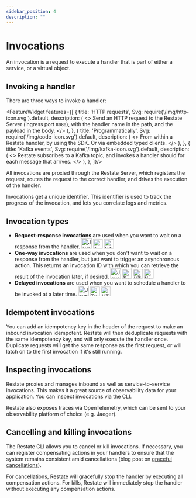 ```yaml
---
sidebar_position: 4
description: ""
---
```




# Invocations

An invocation is a request to execute a handler that is part of either a service, or a virtual object.


## Invoking a handler
There are three ways to invoke a handler:

<FeatureWidget features={[
    {
        title: 'HTTP requests',
        Svg: require('/img/http-icon.svg').default,
        description: (
            <>
                Send an HTTP request to the Restate Server (ingress port <code>8080</code>), with the handler name in the path, and the payload in the body.
            </>
        ),
    },
    {
        title: 'Programmatically',
        Svg: require('/img/code-icon.svg').default,
        description: (
            <>
                From within a Restate handler, by using the SDK. Or via embedded typed clients.
            </>
        ),
    },
    {
        title: 'Kafka events',
        Svg: require('/img/kafka-icon.svg').default,
        description: (
            <>
                Restate subscribes to a Kafka topic, and invokes a handler should for each message that arrives.
            </>
        ),
    },
]}/>

All invocations are proxied through the Restate Server, which registers the request, routes the request to the correct handler, and drives the execution of the handler.

Invocations get a unique identifier. This identifier is used to track the progress of the invocation, and lets you correlate logs and metrics.

## Invocation types
- **Request-response invocations** are used when you want to wait on a response from the handler.
[<img class="sdkicon" src="/img/java.svg" width="28" alt="Java SDK Documentation"></img>](/concepts/invocations)
[<img class="sdkicon" src="/img/typescript.svg" width="26" alt="TypeScript Documentation"></img>](/concepts/invocations)
[<img class="sdkicon" src="/img/http-icon.svg" width="26" alt="HTTP Documentation"></img>](/concepts/invocations)
- **One-way invocations** are used when you don't want to wait on a response from the handler, but just want to trigger an asynchronous action.
This returns an invocation ID with which you can retrieve the result of the invocation later, if desired.
[<img class="sdkicon" src="/img/java.svg" width="28" alt="Java SDK Documentation"></img>](/concepts/invocations)
[<img class="sdkicon" src="/img/typescript.svg" width="26" alt="TypeScript Documentation"></img>](/concepts/invocations)
[<img class="sdkicon" src="/img/http-icon.svg" width="26" alt="HTTP Documentation"></img>](/concepts/invocations)
[<img class="sdkicon" src="/img/kafka-icon.svg" width="26" height="26" alt="Kafka Documentation"></img>](/concepts/invocations)
- **Delayed invocations** are used when you want to schedule a handler to be invoked at a later time.
[<img class="sdkicon" src="/img/java.svg" width="28" alt="Java SDK Documentation"></img>](/concepts/invocations)
[<img class="sdkicon" src="/img/typescript.svg" width="26" alt="TypeScript Documentation"></img>](/concepts/invocations)
[<img class="sdkicon" src="/img/http-icon.svg" width="26" alt="HTTP Documentation"></img>](/concepts/invocations)

## Idempotent invocations
You can add an idempotency key in the header of the request to make an inbound invocation idempotent.
Restate will then deduplicate requests with the same idempotency key, and will only execute the handler once.
Duplicate requests will get the same response as the first request, or will latch on to the first invocation if it's still running.

## Inspecting invocations
Restate proxies and manages inbound as well as service-to-service invocations.
This makes it a great source of observability data for your application.
You can inspect invocations via the CLI.

Restate also exposes traces via OpenTelemetry, which can be sent to your observability platform of choice (e.g. Jaeger).

## Cancelling and killing invocations

The Restate CLI allows you to cancel or kill invocations.
If necessary, you can register compensating actions in your handlers to ensure that the system remains consistent amid cancellations (blog post on [graceful cancellations](https://restate.dev/blog/graceful-cancellations-how-to-keep-your-application-and-workflow-state-consistent/)).

For cancellations, Restate will gracefully stop the handler by executing all compensation actions.
For kills, Restate will immediately stop the handler without executing any compensation actions.


